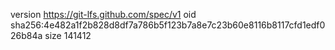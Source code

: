 version https://git-lfs.github.com/spec/v1
oid sha256:4e482a1f2b828d8df7a786b5f123b7a8e7c23b60e8116b8117cfd1edf026b84a
size 141412
